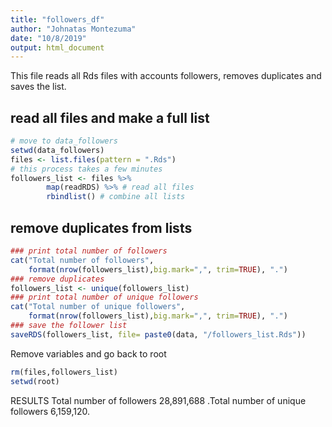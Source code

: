 ```yaml
---
title: "followers_df"
author: "Johnatas Montezuma"
date: "10/8/2019"
output: html_document
---
```


This file reads all Rds files with accounts followers, removes duplicates and saves the list.

## read all files and make a full list
```r
# move to data_followers
setwd(data_followers)
files <- list.files(pattern = ".Rds")
# this process takes a few minutes
followers_list <- files %>%
        map(readRDS) %>% # read all files
        rbindlist() # combine all lists
```

## remove duplicates from lists
```r
### print total number of followers
cat("Total number of followers", 
    format(nrow(followers_list),big.mark=",", trim=TRUE), ".")
### remove duplicates
followers_list <- unique(followers_list)
### print total number of unique followers
cat("Total number of unique followers", 
    format(nrow(followers_list),big.mark=",", trim=TRUE), ".")
### save the follower list
saveRDS(followers_list, file= paste0(data, "/followers_list.Rds"))
```

Remove variables and go back to root
```r
rm(files,followers_list)
setwd(root)
```

RESULTS
Total number of followers 28,891,688 .Total number of unique followers 6,159,120.